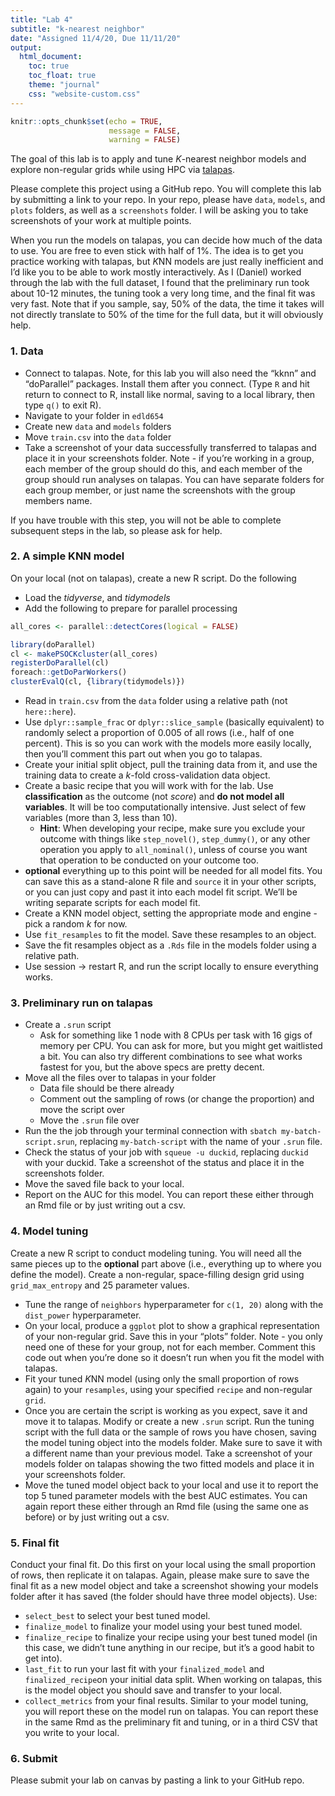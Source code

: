 ```yaml
---
title: "Lab 4"
subtitle: "k-nearest neighbor"
date: "Assigned 11/4/20, Due 11/11/20"
output:
  html_document: 
    toc: true
    toc_float: true
    theme: "journal"
    css: "website-custom.css"
---
```


```r
knitr::opts_chunk$set(echo = TRUE,
                      message = FALSE,
                      warning = FALSE)

```

The goal of this lab is to apply and tune *K*-nearest neighbor models and explore non-regular grids while using HPC via [talapas](https://hpcrcf.atlassian.net/wiki/spaces/TCP/overview?homepageId=6761503).

Please complete this project using a GitHub repo. You will complete this lab by submitting a link to your repo. In your repo, please have `data`, `models`, and `plots` folders, as well as a `screenshots` folder. I will be asking you to take screenshots of your work at multiple points.

When you run the models on talapas, you can decide how much of the data to use. You are free to even stick with half of 1%. The idea is to get you practice working with talapas, but $K$NN models are just really inefficient and I'd like you to be able to work mostly interactively. As I (Daniel) worked through the lab with the full dataset, I found that the preliminary run took about 10-12 minutes, the tuning took a very long time, and the final fit was very fast. Note that if you sample, say, 50% of the data, the time it takes will not directly translate to 50% of the time for the full data, but it will obviously help. 

### 1. Data
* Connect to talapas. Note, for this lab you will also need the "kknn" and "doParallel" packages. Install them after you connect. (Type `R` and hit return to connect to R, install like normal, saving to a local library, then type `q()` to exit R).
* Navigate to your folder in `edld654`
* Create new `data` and `models` folders
* Move `train.csv` into the `data` folder 
* Take a screenshot of your data successfully transferred to talapas and place it in your screenshots folder. Note - if you're working in a group, each member of the group should do this, and each member of the group should run analyses on talapas. You can have separate folders for each group member, or just name the screenshots with the group members name.

If you have trouble with this step, you will not be able to complete subsequent steps in the lab, so please ask for help.

### 2. A simple KNN model
On your local (not on talapas), create a new R script. Do the following

* Load the *tidyverse*, and *tidymodels*
* Add the following to prepare for parallel processing

```r
all_cores <- parallel::detectCores(logical = FALSE)

library(doParallel)
cl <- makePSOCKcluster(all_cores)
registerDoParallel(cl)
foreach::getDoParWorkers()
clusterEvalQ(cl, {library(tidymodels)})
```

* Read in `train.csv` from the `data` folder using a relative path (not `here::here`).
* Use `dplyr::sample_frac` or `dplyr::slice_sample` (basically equivalent) to randomly select a proportion of 0.005 of all rows (i.e., half of one percent). This is so you can work with the models more easily locally, then you'll comment this part out when you go to talapas.
* Create your initial split object, pull the training data from it, and use the training data to create a $k$-fold cross-validation data object.
* Create a basic recipe that you will work with for the lab. Use **classification** as the outcome (not *score*) and **do not model all variables**. It will be too computationally intensive. Just select of few variables (more than 3, less than 10).
  + **Hint**: When developing your recipe, make sure you exclude your outcome with things like `step_novel()`, `step_dummy()`, or any other operation you apply to `all_nominal()`, unless of course you want that operation to be conducted on your outcome too.
* **optional** everything up to this point will be needed for all model fits. You can save this as a stand-alone R file and `source` it in your other scripts, or you can just copy and past it into each model fit script. We'll be writing separate scripts for each model fit.
* Create a KNN model object, setting the appropriate mode and engine - pick a random $k$ for now.
* Use `fit_resamples` to fit the model. Save these resamples to an object.
* Save the fit resamples object as a `.Rds` file in the models folder using a relative path.
* Use session -> restart R, and run the script locally to ensure everything works.


### 3. Preliminary run on talapas
* Create a `.srun` script
  + Ask for something like 1 node with 8 CPUs per task with 16 gigs of memory per CPU. You can ask for more, but you might get waitlisted a bit. You can also try different combinations to see what works fastest for you, but the above specs are pretty decent.
* Move all the files over to talapas in your folder
  + Data file should be there already
  + Comment out the sampling of rows (or change the proportion) and move the script over
  + Move the `.srun` file over
* Run the the job through your terminal connection with `sbatch my-batch-script.srun`, replacing `my-batch-script` with the name of your `.srun` file.
* Check the status of your job with `squeue -u duckid`, replacing `duckid` with your duckid. Take a screenshot of the status and place it in the screenshots folder.
* Move the saved file back to your local.
* Report on the AUC for this model. You can report these either through an Rmd file or by just writing out a csv.

### 4. Model tuning
Create a new R script to conduct modeling tuning. You will need all the same pieces up to the **optional** part above (i.e., everything up to where you define the model). Create a non-regular, space-filling design grid using `grid_max_entropy` and 25 parameter values.

* Tune the range of `neighbors` hyperparameter for `c(1, 20)` along with the `dist_power` hyperparameter.
* On your local, produce a `ggplot` plot to show a graphical representation of your non-regular grid. Save this in your "plots" folder. Note - you only need one of these for your group, not for each member. Comment this code out when you're done so it doesn't run when you fit the model with talapas.
* Fit your tuned $K$NN model (using only the small proportion of rows again) to your `resamples`, using your specified `recipe` and non-regular `grid`.
* Once you are certain the script is working as you expect, save it and move it to talapas. Modify or create a new `.srun` script. Run the tuning script with the full data or the sample of rows you have chosen, saving the model tuning object into the models folder. Make sure to save it with a different name than your previous model. Take a screenshot of your models folder on talapas showing the two fitted models and place it in your screenshots folder.
* Move the tuned model object back to your local and use it to report the top 5 tuned parameter models with the best AUC estimates. You can again report these either through an Rmd file (using the same one as before) or by just writing out a csv.

### 5. Final fit
Conduct your final fit. Do this first on your local using the small proportion of rows, then replicate it on talapas. Again, please make sure to save the final fit as a new model object and take a screenshot showing your models folder after it has saved (the folder should have three model objects). Use:

* `select_best` to select your best tuned model.
* `finalize_model` to finalize your model using your best tuned model.
* `finalize_recipe` to finalize your recipe using your best tuned model (in this case, we didn't tune anything in our recipe, but it's a good habit to get into).
* `last_fit` to run your last fit with your `finalized_model` and `finalized_recipe`on your initial data split. When working on talapas, this is the model object you should save and transfer to your local.
* `collect_metrics` from your final results. Similar to your model tuning, you will report these on the model run on talapas. You can report these in the same Rmd as the preliminary fit and tuning, or in a third CSV that you write to your local.

### 6. Submit
Please submit your lab on canvas by pasting a link to your GitHub repo.
